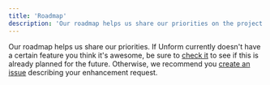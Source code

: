 ```yaml
---
title: 'Roadmap'
description: 'Our roadmap helps us share our priorities on the project.'
---
```


Our roadmap helps us share our priorities. If Unform currently doesn't have a
certain feature you think it's awesome, be sure to [check
it](https://www.notion.so/Unform-public-roadmap-e4dff9e2053c4475b162cd19914eab02)
to see if this is already planned for the future. Otherwise, we recommend you
[create an issue](https://github.com/unform/unform/issues) describing your enhancement request.

